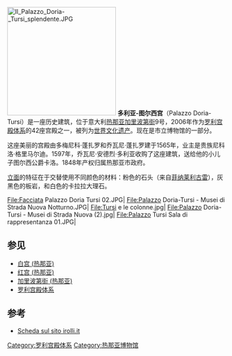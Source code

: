 {{coord|44|24|41.03|N|8|55|58.03|E|scale:5000|display=title}}
[[File:Il_Palazzo_Doria-_Tursi_splendente.JPG|250px]]
'''多利亚-图尔西宫'''（Palazzo Doria-Tursi）是一座历史建筑，位于意大利[[热那亚|热那亚]][[加里波第街_(热那亚)|加里波第街]]9号，2006年作为[[罗利宫殿体系|罗利宫殿体系]]的42座宫殿之一，被列为[[世界文化遗产|世界文化遗产]]。现在是市立博物馆的一部分。

这座美丽的宫殿由多梅尼科·蓬扎罗和乔瓦尼·蓬扎罗建于1565年，业主是贵族尼科洛·格里马尔迪。1597年，乔瓦尼·安德烈·多利亚收购了这座建筑，送给他的小儿子图尔西公爵卡洛。1848年产权归属热那亚市政府。

[[立面|立面]]的特征在于交替使用不同颜色的材料：粉色的石头（来自[[菲纳莱利古雷|菲纳莱利古雷]]），灰黑色的板岩，和白色的卡拉拉大理石。

<gallery>
File:Facciata Palazzo Doria Tursi 02.JPG|
File:Palazzo Doria-Tursi - Musei di Strada Nuova Notturno.JPG| 
File:Tursi e le colonne.jpg|
File:Palazzo Doria-Tursi - Musei di Strada Nuova (2).jpg|
File:Palazzo Tursi Sala di rappresentanza 01.JPG|
</gallery>

== 参见 ==
* [[白宫_(热那亚)|白宫 (热那亚)]]
* [[红宫_(热那亚)|红宫 (热那亚)]]
* [[加里波第街_(热那亚)|加里波第街 (热那亚)]]
* [[罗利宫殿体系|罗利宫殿体系]]

== 参考 ==
* [http://www.irolli.it/genova_unesco/palazzo/via_garibaldi_9.html Scheda sul sito irolli.it]{{Wayback|url=http://www.irolli.it/genova_unesco/palazzo/via_garibaldi_9.html |date=20150101012159 }}

[[Category:罗利宫殿体系|Category:罗利宫殿体系]]
[[Category:热那亚博物馆|Category:热那亚博物馆]]